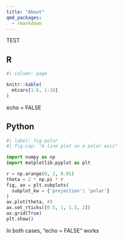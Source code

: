 ```yaml
---
title: "About"
qmd_packages:
  - rmarkdown
---
```


TEST

## R

```r
#| column: page

knitr::kable(
  mtcars[1:6, 1:10]
)
```
echo = FALSE


## Python

```python
#| label: fig-polar
#| fig-cap: "A line plot on a polar axis"

import numpy as np
import matplotlib.pyplot as plt

r = np.arange(0, 2, 0.01)
theta = 2 * np.pi * r
fig, ax = plt.subplots(
  subplot_kw = {'projection': 'polar'} 
)
ax.plot(theta, r)
ax.set_rticks([0.5, 1, 1.5, 2])
ax.grid(True)
plt.show()
```


In both cases, "echo = FALSE" works



